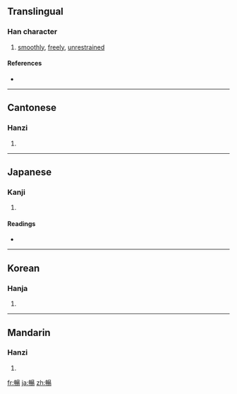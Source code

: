 {{also|畅}}
==Translingual==

===Han character===
{{Han char|rn=72|rad=日|as=10|sn=14|four=5602<sub>7</sub>|canj=中中日一竹 (LLAMH)}}

# [[smoothly]], [[freely]], [[unrestrained]]

====References====
* {{Han ref|kx=0498.490|dkj=14095|dj=0867.270|hdz=21529.100|uh=66A2|ud=26274|bh=BA5A|bd=47706}}

----

==Cantonese==

===Hanzi===
{{yue-hanzi|jyut=|y=cheung3|sim=畅}}

# {{defn|Cantonese|sort=日10}}

----

==Japanese==

===Kanji===
{{ja-kanji|grade=|rs=日10}}

# {{defn|Japanese|sort=日10}}

====Readings====
* {{ja-readings|on=[[ちょう]] (chō)|kun=[[のびる]] (nobiru)}}

----

==Korean==

===Hanja===
{{ko-hanja|hangeul=창|eumhun=|rv=chang|mr=ch'ang|y=chang}}

# {{defn|Korean|sort=日10}}

----

==Mandarin==

===Hanzi===
{{cmn-hanzi|sim=畅|pin=[[chàng]] ([[chang4]])|wg=ch'ang<sup>4</sup>}}

# {{defn|Mandarin|sort=日10}}

[[fr:暢]]
[[ja:暢]]
[[zh:暢]]